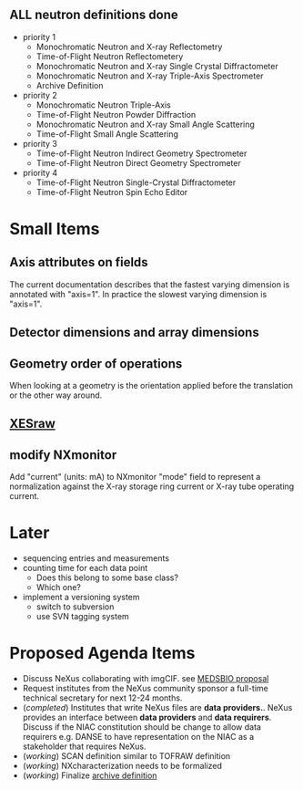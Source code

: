 == '''ALL''' neutron definitions '''done''' ==

* priority 1
** Monochromatic Neutron and X-ray Reflectometry
** Time-of-Flight Neutron Reflectometery
** Monochromatic Neutron and X-ray Single Crystal Diffractometer
** Monochromatic Neutron and X-ray Triple-Axis Spectrometer
** Archive Definition
* priority 2
** Monochromatic Neutron Triple-Axis
** Time-of-Flight Neutron Powder Diffraction
** Monochromatic Neutron and X-ray Small Angle Scattering
** Time-of-Flight Small Angle Scattering
* priority 3
** Time-of-Flight Neutron Indirect Geometry Spectrometer
** Time-of-Flight Neutron Direct Geometry Spectrometer
* priority 4
** Time-of-Flight Neutron Single-Crystal Diffractometer
** Time-of-Flight Neutron Spin Echo Editor

=Small Items=
==Axis attributes on fields==
The current documentation describes that the fastest varying dimension is annotated with "axis=1". In practice the slowest varying dimension is "axis=1".
==Detector dimensions and array dimensions==
==Geometry order of operations==
When looking at a geometry is the orientation applied before the translation or the other way around.
==[[XESraw]]==
==modify NXmonitor==
Add "current" (units: mA) to NXmonitor "mode" field to represent a normalization against the X-ray storage ring current or X-ray tube operating current.

=Later=
* sequencing entries and measurements
*counting time for each data point
** Does this belong to some base class?
** Which one?
* implement a versioning system
** switch to subversion
** use SVN tagging system

=Proposed Agenda Items=
* Discuss NeXus collaborating with imgCIF. see [http://www.medsbio.org/ MEDSBIO proposal] 
* Request institutes from the NeXus community sponsor a full-time technical secretary for next 12-24 months.
* (''completed'') Institutes that write NeXus files are '''data providers.'''. NeXus provides an interface between '''data providers''' and '''data requirers'''. Discuss if the NIAC constitution should be change to allow data requirers e.g. DANSE to have representation on the NIAC as a stakeholder that requires NeXus.
* (''working'') SCAN definition similar to TOFRAW definition
* (''working'') NXcharacterization needs to be formalized
* (''working'') Finalize [[Archive_Definition|archive definition]]